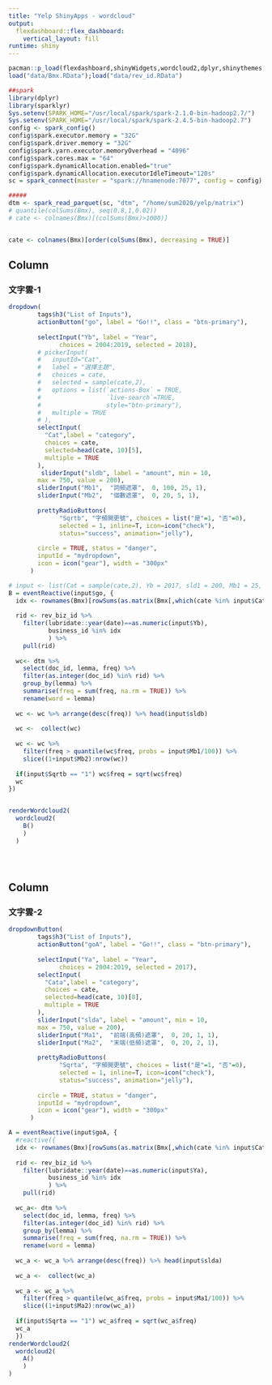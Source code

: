 ```yaml
---
title: "Yelp ShinyApps - wordcloud"
output: 
  flexdashboard::flex_dashboard:
    vertical_layout: fill
runtime: shiny
---
```

```r
pacman::p_load(flexdashboard,shinyWidgets,wordcloud2,dplyr,shinythemes,lubridate)
load("data/Bmx.RData");load("data/rev_id.RData")

##spark
library(dplyr) 
library(sparklyr)
Sys.setenv(SPARK_HOME="/usr/local/spark/spark-2.1.0-bin-hadoop2.7/")
Sys.setenv(SPARK_HOME="/usr/local/spark/spark-2.4.5-bin-hadoop2.7")
config <- spark_config()
config$spark.executor.memory = "32G"
config$spark.driver.memory = "32G"
config$spark.yarn.executor.memoryOverhead = "4096"
config$spark.cores.max = "64"
config$spark.dynamicAllocation.enabled="true"
config$spark.dynamicAllocation.executorIdleTimeout="120s"
sc = spark_connect(master = "spark://hnamenode:7077", config = config)

#####
dtm <- spark_read_parquet(sc, "dtm", "/home/sum2020/yelp/matrix")
# quantile(colSums(Bmx), seq(0.8,1,0.02))
# cate <- colnames(Bmx)[(colSums(Bmx)>1000)]


cate <- colnames(Bmx)[order(colSums(Bmx), decreasing = TRUE)]


```



Column
-------------------------------------
    

### 文字雲-1
```r

dropdown(
        tags$h3("List of Inputs"),
        actionButton("go", label = "Go!!", class = "btn-primary"),
        
        selectInput("Yb", label = "Year",
              choices = 2004:2019, selected = 2018),
        # pickerInput(
        #   inputId="Cat", 
        #   label = "選擇主題", 
        #   choices = cate,
        #   selected = sample(cate,2),
        #   options = list(`actions-Box` = TRUE,
        #                  `live-search`=TRUE, 
        #                  style="btn-primary"),
        #   multiple = TRUE
        # ),
        selectInput(
          "Cat",label = "category",
          choices = cate,
          selected=head(cate, 10)[5],
          multiple = TRUE
        ),
         sliderInput("sldb", label = "amount", min = 10, 
        max = 750, value = 200),
        sliderInput("Mb1",  "詞頻遮罩",  0, 100, 25, 1),
        sliderInput("Mb2",  "個數遮罩",  0, 20, 5, 1),
        
        prettyRadioButtons(
              "Sqrtb", "字頻開更號", choices = list("是"=1, "否"=0),
              selected = 1, inline=T, icon=icon("check"), 
              status="success", animation="jelly"),
        
        circle = TRUE, status = "danger",
        inputId = "mydropdown",
        icon = icon("gear"), width = "300px"
      )

# input <- list(Cat = sample(cate,2), Yb = 2017, sld1 = 200, Mb1 = 25, Mb2 = 5)
B = eventReactive(input$go, {
  idx <- rownames(Bmx)[rowSums(as.matrix(Bmx[,which(cate %in% input$Cat)]))>0]
  
  rid <- rev_biz_id %>% 
    filter(lubridate::year(date)==as.numeric(input$Yb),
           business_id %in% idx
           ) %>% 
    pull(rid)
  
  wc<- dtm %>% 
    select(doc_id, lemma, freq) %>% 
    filter(as.integer(doc_id) %in% rid) %>% 
    group_by(lemma) %>% 
    summarise(freq = sum(freq, na.rm = TRUE)) %>% 
    rename(word = lemma)
  
  wc <- wc %>% arrange(desc(freq)) %>% head(input$sldb)
    
  wc <-  collect(wc)
  
  wc <- wc %>% 
    filter(freq > quantile(wc$freq, probs = input$Mb1/100)) %>% 
    slice((1+input$Mb2):nrow(wc)) 
  
  if(input$Sqrtb == "1") wc$freq = sqrt(wc$freq)
  wc
})


renderWordcloud2(
  wordcloud2(
    B()
    )
  )  





```   

Column
-------------------------------------
   
### 文字雲-2

```r
dropdownButton(
        tags$h3("List of Inputs"),
        actionButton("goA", label = "Go!!", class = "btn-primary"),
        
        selectInput("Ya", label = "Year",
              choices = 2004:2019, selected = 2017),
        selectInput(
          "Cata",label = "category", 
          choices = cate,
          selected=head(cate, 10)[8],
          multiple = TRUE
        ),
        sliderInput("slda", label = "amount", min = 10, 
        max = 750, value = 200),
        sliderInput("Ma1",  "前端(高頻)遮罩",  0, 20, 1, 1),
        sliderInput("Ma2",  "末端(低頻)遮罩",  0, 20, 2, 1),
        
        prettyRadioButtons(
              "Sqrta", "字頻開更號", choices = list("是"=1, "否"=0),
              selected = 1, inline=T, icon=icon("check"), 
              status="success", animation="jelly"),
        
        circle = TRUE, status = "danger",
        inputId = "mydropdown",
        icon = icon("gear"), width = "300px"
      )

A = eventReactive(input$goA, {
  #reactive({
  idx <- rownames(Bmx)[rowSums(as.matrix(Bmx[,which(cate %in% input$Cata)]))>0]
  
  rid <- rev_biz_id %>% 
    filter(lubridate::year(date)==as.numeric(input$Ya),
           business_id %in% idx
           ) %>% 
    pull(rid)
  
  wc_a<- dtm %>% 
    select(doc_id, lemma, freq) %>% 
    filter(as.integer(doc_id) %in% rid) %>% 
    group_by(lemma) %>% 
    summarise(freq = sum(freq, na.rm = TRUE)) %>% 
    rename(word = lemma)
  
  wc_a <- wc_a %>% arrange(desc(freq)) %>% head(input$slda)
  
  wc_a <-  collect(wc_a)
  
  wc_a <- wc_a %>% 
    filter(freq > quantile(wc_a$freq, probs = input$Ma1/100)) %>% 
    slice((1+input$Ma2):nrow(wc_a))
  
  if(input$Sqrta == "1") wc_a$freq = sqrt(wc_a$freq)
  wc_a
  })
renderWordcloud2(
  wordcloud2(
    A()
    )
)
```   
